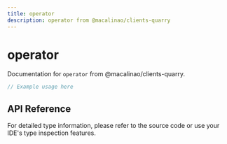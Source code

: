 ```yaml
---
title: operator
description: operator from @macalinao/clients-quarry
---
```


# operator

Documentation for `operator` from @macalinao/clients-quarry.

```typescript
// Example usage here
```

## API Reference

For detailed type information, please refer to the source code or use your IDE's type inspection features.
